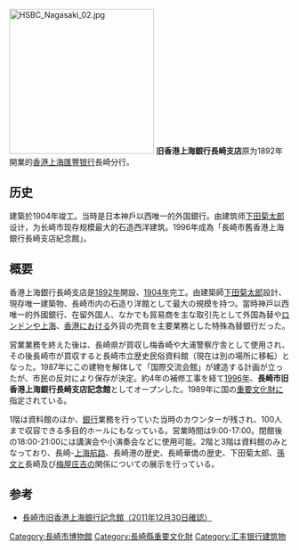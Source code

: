 [[File:HSBC_Nagasaki_02.jpg|260px]]
'''旧香港上海銀行長崎支店'''原为1892年開業的[[香港上海匯豐银行|香港上海匯豐银行]]長崎分行。

==历史==
建築於1904年竣工。当時是日本神戶以西唯一的外国銀行。由建筑师[[下田菊太郎|下田菊太郎]]设计，为长崎市现存规模最大的石造西洋建筑。1996年成為「長崎市舊香港上海銀行長崎支店紀念館」。

==概要==
香港上海銀行長崎支店是[[1892年|1892年]]開設、[[1904年|1904年]]完工。由建築師[[下田菊太郎|下田菊太郎]]設計、現存唯一建築物、長崎市内の石造り洋館として最大の規模を持つ。當時神戸以西唯一的外國銀行、在留外国人、なかでも貿易商を主な取引先として外国為替や[[ロンドン|ロンドン]]や[[上海|上海]]、[[香港|香港]]における外貨の売買を主要業務とした特殊為替銀行だった。

営業業務を終えた後は、長崎県が買収し梅香崎や大浦警察庁舎として使用され、その後長崎市が買収すると長崎市立歴史民俗資料館（現在は別の場所に移転）となった。1987年にこの建物を解体して「国際交流会館」が建造する計画が立ったが、市民の反対により保存が決定。約4年の補修工事を経て[[1996年|1996年]]、'''長崎市旧香港上海銀行長崎支店記念館'''としてオープンした。1989年に国の[[重要文化財|重要文化財]]に指定されている。

1階は資料館のほか、[[銀行|銀行]]業務を行っていた当時のカウンターが残され、100人まで収容できる多目的ホールにもなっている。営業時間は9:00-17:00。閉館後の18:00-21:00には講演会や小演奏会などに使用可能。2階と3階は資料館のみとなっており、長崎-[[日華連絡船|上海航路]]、長崎港の歴史、長崎華僑の歴史、下田菊太郎、[[孫文|孫文]]と長崎及び[[梅屋庄吉|梅屋庄吉]]の関係についての展示を行っている。

==参考==
*[https://web.archive.org/web/20080917140726/http://www1.city.nagasaki.nagasaki.jp/bunkazai/sisetsu/honsyan.html 長崎市旧香港上海銀行記念館（2011年12月30日確認）]
{{coord|32.736334|N|129.869182|E|format=dms|type:landmark_region:JP-42|display=title}}

[[Category:長崎市博物館|Category:長崎市博物館]]
[[Category:長崎縣重要文化財|Category:長崎縣重要文化財]]
[[Category:汇丰银行建筑物|Category:汇丰银行建筑物]]
